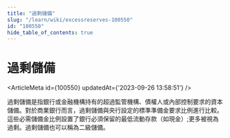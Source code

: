 ```yaml
---
title: "過剩儲備"
slug: "/learn/wiki/excessreserves-100550"
id: "100550"
hide_table_of_contents: true
---
```



# 過剩儲備

<ArticleMeta id={100550} updatedAt={'2023-09-26 13:58:51'} />
<div className='border-solid border-b border-t-0 my-4 border-[var(--ifm-color-gray-300)]' />

過剩儲備是指銀行或金融機構持有的超過監管機構、債權人或內部控制要求的資本儲備。對於商業銀行而言，過剩儲備與央行設定的標準準備金要求比例進行比較。這些必需儲備金比例設置了銀行必須保留的最低流動存款（如現金）;更多被視為過剩。過剩儲備也可以稱為二級儲備。
